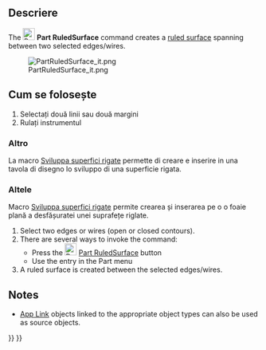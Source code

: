 <languages/>

{{Docnav
|[[Part_MakeFace|MakeFace]]
|[[Part_Loft|Loft]]
|[[Part_Workbench|Part]]
|IconL=Part_MakeFace.svg
|IconR=Part_Loft.svg
|IconC=Workbench_Part.svg
}}

<div class="mw-translate-fuzzy">
{{GuiCommand
|Name=Part RuledSurface
|MenuLocation=Part → RuledSurface
|Workbenches=[[Part_Workbench|Part]]
|SeeAlso=[[Part_MakeFace|Part MakeFace]]
}}
</div>

<span id="Description"></span>
==Descriere==

The [[Image:Part_RuledSurface.svg|24px]] '''Part RuledSurface''' command creates a [https://en.wikipedia.org/wiki/Ruled_surface ruled surface] spanning between two selected edges/wires.

[[File:PartRuledSurface_it.png]]

<span id="Usage"></span>
<div class="mw-translate-fuzzy">
== Cum se folosește ==
# Selectați două linii sau două margini
# Rulați instrumentul

=== Altro ===
La macro [[Macro Unroll Ruled Surface/it|Sviluppa superfici rigate]] permette di creare e inserire in una tavola di disegno lo sviluppo di una superficie rigata.


=== Altele ===
Macro [[Macro Unroll Ruled Surface/it|Sviluppa superfici rigate]] permite crearea și inserarea pe o o foaie plană a desfășuratei unei suprafețe riglate.
</div>

# Select two edges or wires (open or closed contours).
# There are several ways to invoke the command:
#* Press the [[Image:Part_RuledSurface.svg|24px|link=Part_RuledSurface]] [[Part_RuledSurface|Part RuledSurface]] button
#* Use the {{MenuCommand|Part → RuledSurface}} entry in the Part menu
# A ruled surface is created between the selected edges/wires.

==Notes==

* [[App_Link|App Link]] objects linked to the appropriate object types can also be used as source objects.


{{Docnav
|[[Part_MakeFace|MakeFace]]
|[[Part_Loft|Loft]]
|[[Part_Workbench|Part]]
|IconL=Part_MakeFace.svg
|IconR=Part_Loft.svg
|IconC=Workbench_Part.svg
}}

{{Part_Tools_navi{{#translation:}}}}
{{Userdocnavi{{#translation:}}}}